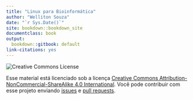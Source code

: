 ```yaml
---
title: "Linux para Bioinformática"
author: "Welliton Souza"
date: "`r Sys.Date()`"
site: bookdown::bookdown_site
documentclass: book
output:
  bookdown::gitbook: default
link-citations: yes
---
```


<img src="https://licensebuttons.net/l/by-nc-sa/3.0/88x31.png" alt="Creative Commons License">

Esse material está licenciado sob a licença [Creative Commons Attribution-NonCommercial-ShareAlike 4.0 International](https://creativecommons.org/licenses/by-nc-sa/4.0/). Você pode contribuir com esse projeto enviando [issues](https://github.com/Welliton309/linuxbioinf/issues/new) e [pull requests](https://github.com/Welliton309/linuxbioinf/pull/new/master).
